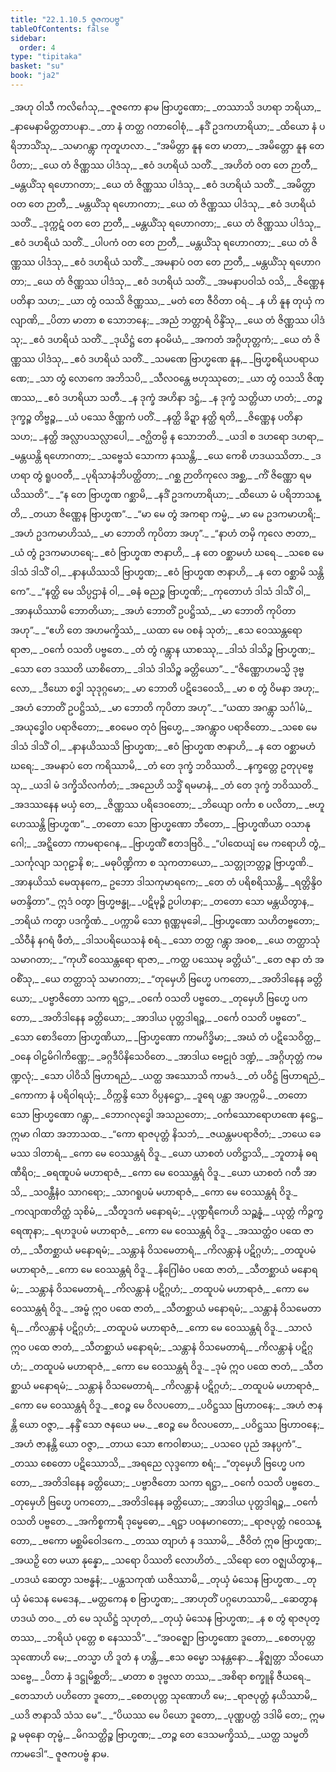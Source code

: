 ```yaml
---
title: "22.1.10.5 ဇူဇကပဗ္ဗ"
tableOfContents: false
sidebar:
  order: 4
type: "tipitaka"
basket: "su"
book: "ja2"
---
```



<DynamicBreadcrumb />

<Division number="1914" book="ja2" e="ch" v="23" p="333">

<Paragraph number="3264" type="verses" book="ja2">
_အဟု ဝါသီ ကလိင်္ဂေသု,_  
_ဇူဇကော နာမ ဗြာဟ္မဏော;_  
_တဿာသိ ဒဟရာ ဘရိယာ,_  
_နာမေနာမိတ္တတာပနာ._  

</Paragraph>

</Division>
<Division number="1915" book="ja2" e="ch" v="23" p="333">

<Paragraph number="3265" type="verses" book="ja2">
_တာ နံ တတ္ထ ဂတာဝေါစုံ,_  
_နဒိံ ဥဒကဟာရိယာ;_  
_ထိယော နံ ပရိဘာသိံသု,_  
_သမာဂန္တွာ ကုတူဟလာ._  

</Paragraph>

</Division>
<Division number="1916" book="ja2" e="ch" v="23" p="333">

<Paragraph number="3266" type="verses" book="ja2">
_“အမိတ္တာ နူန တေ မာတာ,_  
_အမိတ္တော နူန တေ ပိတာ;_  
_ယေ တံ ဇိဏ္ဏဿ ပါဒံသု,_  
_ဧဝံ ဒဟရိယံ သတိံ._  

</Paragraph>

</Division>
<Division number="1917" book="ja2" e="ch" v="23" p="334">

<Paragraph number="3267" type="verses" book="ja2">
_အဟိတံ ဝတ တေ ဉာတီ,_  
_မန္တယိံသု ရဟောဂတာ;_  
_ယေ တံ ဇိဏ္ဏဿ ပါဒံသု,_  
_ဧဝံ ဒဟရိယံ သတိံ._  

</Paragraph>

</Division>
<Division number="1918" book="ja2" e="ch" v="23" p="334">

<Paragraph number="3268" type="verses" book="ja2">
_အမိတ္တာ ဝတ တေ ဉာတီ,_  
_မန္တယိံသု ရဟောဂတာ;_  
_ယေ တံ ဇိဏ္ဏဿ ပါဒံသု,_  
_ဧဝံ ဒဟရိယံ သတိံ._  

</Paragraph>

</Division>
<Division number="1919" book="ja2" e="ch" v="23" p="334">

<Paragraph number="3269" type="verses" book="ja2">
_ဒုက္ကဋံ ဝတ တေ ဉာတီ,_  
_မန္တယိံသု ရဟောဂတာ;_  
_ယေ တံ ဇိဏ္ဏဿ ပါဒံသု,_  
_ဧဝံ ဒဟရိယံ သတိံ._  

</Paragraph>

</Division>
<Division number="1920" book="ja2" e="ch" v="23" p="334">

<Paragraph number="3270" type="verses" book="ja2">
_ပါပကံ ဝတ တေ ဉာတီ,_  
_မန္တယိံသု ရဟောဂတာ;_  
_ယေ တံ ဇိဏ္ဏဿ ပါဒံသု,_  
_ဧဝံ ဒဟရိယံ သတိံ._  

</Paragraph>

</Division>
<Division number="1921" book="ja2" e="ch" v="23" p="334">

<Paragraph number="3271" type="verses" book="ja2">
_အမနာပံ ဝတ တေ ဉာတီ,_  
_မန္တယိံသု ရဟောဂတာ;_  
_ယေ တံ ဇိဏ္ဏဿ ပါဒံသု,_  
_ဧဝံ ဒဟရိယံ သတိံ._  

</Paragraph>

</Division>
<Division number="1922" book="ja2" e="ch" v="23" p="334">

<Paragraph number="3272" type="verses" book="ja2">
_အမနာပဝါသံ ဝသိ,_  
_ဇိဏ္ဏေန ပတိနာ သဟ;_  
_ယာ တွံ ဝသသိ ဇိဏ္ဏဿ,_  
_မတံ တေ ဇီဝိတာ ဝရံ._  

</Paragraph>

</Division>
<Division number="1923" book="ja2" e="ch" v="23" p="334">

<Paragraph number="3273" type="verses" book="ja2">
_န ဟိ နူန တုယှံ ကလျာဏိ,_  
_ပိတာ မာတာ စ သောဘနေ;_  
_အညံ ဘတ္တာရံ ဝိန္ဒိံသု,_  
_ယေ တံ ဇိဏ္ဏဿ ပါဒံသု;_  
_ဧဝံ ဒဟရိယံ သတိံ._  

</Paragraph>

</Division>
<Division number="1924" book="ja2" e="ch" v="23" p="334">

<Paragraph number="3274" type="verses" book="ja2">
_ဒုယိဋ္ဌံ တေ နဝမိယံ,_  
_အကတံ အဂ္ဂိဟုတ္တကံ;_  
_ယေ တံ ဇိဏ္ဏဿ ပါဒံသု,_  
_ဧဝံ ဒဟရိယံ သတိံ._  

</Paragraph>

</Division>
<Division number="1925" book="ja2" e="ch" v="23" p="334">

<Paragraph number="3275" type="verses" book="ja2">
_သမဏေ ဗြာဟ္မဏေ နူန,_  
_ဗြဟ္မစရိယပရာယဏေ;_  
_သာ တွံ လောကေ အဘိသပိ,_  
_သီလဝန္တေ ဗဟုဿုတေ;_  
_ယာ တွံ ဝသသိ ဇိဏ္ဏဿ,_  
_ဧဝံ ဒဟရိယာ သတီ._  

</Paragraph>

</Division>
<Division number="1926" book="ja2" e="ch" v="23" p="334">

<Paragraph number="3276" type="verses" book="ja2">
_န ဒုက္ခံ အဟိနာ ဒဋ္ဌံ,_  
_န ဒုက္ခံ သတ္တိယာ ဟတံ;_  
_တဉ္စ ဒုက္ခဉ္စ တိဗ္ဗဉ္စ,_  
_ယံ ပဿေ ဇိဏ္ဏကံ ပတိံ._  

</Paragraph>

</Division>
<Division number="1927" book="ja2" e="ch" v="23" p="334">

<Paragraph number="3277" type="verses" book="ja2">
_နတ္ထိ ခိဍ္ဍာ နတ္ထိ ရတိ,_  
_ဇိဏ္ဏေန ပတိနာ သဟ;_  
_နတ္ထိ အလ္လာပသလ္လာပေါ,_  
_ဇဂ္ဃိတမ္ပိ န သောဘတိ._  

</Paragraph>

</Division>
<Division number="1928" book="ja2" e="ch" v="23" p="334">

<Paragraph number="3278" type="verses" book="ja2">
_ယဒါ စ ဒဟရော ဒဟရာ,_  
_မန္တယန္တိ ရဟောဂတာ;_  
_သဗ္ဗေသံ သောကာ နဿန္တိ,_  
_ယေ ကေစိ ဟဒယဿိတာ._  

</Paragraph>

</Division>
<Division number="1929" book="ja2" e="ch" v="23" p="335">

<Paragraph number="3279" type="verses" book="ja2">
_ဒဟရာ တွံ ရူပဝတီ,_  
_ပုရိသာနံဘိပတ္ထိတာ;_  
_ဂစ္ဆ ဉာတိကုလေ အစ္ဆ,_  
_ကိံ ဇိဏ္ဏော ရမယိဿတိ”._  

</Paragraph>

</Division>
<Division number="1930" book="ja2" e="ch" v="23" p="335">

<Paragraph number="3280" type="verses" book="ja2">
_“န တေ ဗြာဟ္မဏ ဂစ္ဆာမိ,_  
_နဒိံ ဥဒကဟာရိယာ;_  
_ထိယော မံ ပရိဘာသန္တိ,_  
_တယာ ဇိဏ္ဏေန ဗြာဟ္မဏ”._  

</Paragraph>

</Division>
<Division number="1931" book="ja2" e="ch" v="23" p="335">

<Paragraph number="3281" type="verses" book="ja2">
_“မာ မေ တွံ အကရာ ကမ္မံ,_  
_မာ မေ ဥဒကမာဟရိ;_  
_အဟံ ဥဒကမာဟိဿံ,_  
_မာ ဘောတိ ကုပိတာ အဟု”._  

</Paragraph>

</Division>
<Division number="1932" book="ja2" e="ch" v="23" p="335">

<Paragraph number="3282" type="verses" book="ja2">
_“နာဟံ တမှိ ကုလေ ဇာတာ,_  
_ယံ တွံ ဥဒကမာဟရေ;_  
_ဧဝံ ဗြာဟ္မဏ ဇာနာဟိ,_  
_န တေ ဝစ္ဆာမဟံ ဃရေ._  

</Paragraph>

</Division>
<Division number="1933" book="ja2" e="ch" v="23" p="335">

<Paragraph number="3283" type="verses" book="ja2">
_သစေ မေ ဒါသံ ဒါသိံ ဝါ,_  
_နာနယိဿသိ ဗြာဟ္မဏ;_  
_ဧဝံ ဗြာဟ္မဏ ဇာနာဟိ,_  
_န တေ ဝစ္ဆာမိ သန္တိကေ”._  

</Paragraph>

</Division>
<Division number="1934" book="ja2" e="ch" v="23" p="335">

<Paragraph number="3284" type="verses" book="ja2">
_“နတ္ထိ မေ သိပ္ပဌာနံ ဝါ,_  
_ဓနံ ဓညဉ္စ ဗြာဟ္မဏိ;_  
_ကုတောဟံ ဒါသံ ဒါသိံ ဝါ,_  
_အာနယိဿာမိ ဘောတိယာ;_  
_အဟံ ဘောတိံ ဥပဋ္ဌိဿံ,_  
_မာ ဘောတိ ကုပိတာ အဟု”._  

</Paragraph>

</Division>
<Division number="1935" book="ja2" e="ch" v="23" p="335">

<Paragraph number="3285" type="verses" book="ja2">
_“ဧဟိ တေ အဟမက္ခိဿံ,_  
_ယထာ မေ ဝစနံ သုတံ;_  
_ဧသ ဝေဿန္တရော ရာဇာ,_  
_ဝင်္ကေ ဝသတိ ပဗ္ဗတေ._  

</Paragraph>

</Division>
<Division number="1936" book="ja2" e="ch" v="23" p="335">

<Paragraph number="3286" type="verses" book="ja2">
_တံ တွံ ဂန္တွာန ယာစဿု,_  
_ဒါသံ ဒါသိဉ္စ ဗြာဟ္မဏ;_  
_သော တေ ဒဿတိ ယာစိတော,_  
_ဒါသံ ဒါသိဉ္စ ခတ္တိယော”._  

</Paragraph>

</Division>
<Division number="1937" book="ja2" e="ch" v="23" p="335">

<Paragraph number="3287" type="verses" book="ja2">
_“ဇိဏ္ဏောဟမသ္မိ ဒုဗ္ဗလော,_  
_ဒီဃော စဒ္ဓါ သုဒုဂ္ဂမော;_  
_မာ ဘောတိ ပဋိဒေဝေသိ,_  
_မာ စ တွံ ဝိမနာ အဟု;_  
_အဟံ ဘောတိံ ဥပဋ္ဌိဿံ,_  
_မာ ဘောတိ ကုပိတာ အဟု”._  

</Paragraph>

</Division>
<Division number="1938" book="ja2" e="ch" v="23" p="335">

<Paragraph number="3288" type="verses" book="ja2">
_“ယထာ အဂန္တွာ သင်္ဂါမံ,_  
_အယုဒ္ဓေါဝ ပရာဇိတော;_  
_ဧဝမေဝ တုဝံ ဗြဟ္မေ,_  
_အဂန္တွာဝ ပရာဇိတော._  

</Paragraph>

</Division>
<Division number="1939" book="ja2" e="ch" v="23" p="335">

<Paragraph number="3289" type="verses" book="ja2">
_သစေ မေ ဒါသံ ဒါသိံ ဝါ,_  
_နာနယိဿသိ ဗြာဟ္မဏ;_  
_ဧဝံ ဗြာဟ္မဏ ဇာနာဟိ,_  
_န တေ ဝစ္ဆာမဟံ ဃရေ;_  
_အမနာပံ တေ ကရိဿာမိ,_  
_တံ တေ ဒုက္ခံ ဘဝိဿတိ._  

</Paragraph>

</Division>
<Division number="1940" book="ja2" e="ch" v="23" p="335">

<Paragraph number="3290" type="verses" book="ja2">
_နက္ခတ္တေ ဥတုပုဗ္ဗေသု,_  
_ယဒါ မံ ဒက္ခိသိလင်္ကတံ;_  
_အညေဟိ သဒ္ဓိံ ရမမာနံ,_  
_တံ တေ ဒုက္ခံ ဘဝိဿတိ._  

</Paragraph>

</Division>
<Division number="1941" book="ja2" e="ch" v="23" p="336">

<Paragraph number="3291" type="verses" book="ja2">
_အဒဿနေန မယှံ တေ,_  
_ဇိဏ္ဏဿ ပရိဒေဝတော;_  
_ဘိယျော ဝင်္ကာ စ ပလိတာ,_  
_ဗဟူ ဟေဿန္တိ ဗြာဟ္မဏ”._  

</Paragraph>

</Division>
<Division number="1942" book="ja2" e="ch" v="23" p="336">

<Paragraph number="3292" type="verses" book="ja2">
_တတော သော ဗြာဟ္မဏော ဘီတော,_  
_ဗြာဟ္မဏိယာ ဝသာနုဂေါ;_  
_အဋ္ဋိတော ကာမရာဂေန,_  
_ဗြာဟ္မဏိံ ဧတဒဗြဝိ._  

</Paragraph>

</Division>
<Division number="1943" book="ja2" e="ch" v="23" p="336">

<Paragraph number="3293" type="verses" book="ja2">
_“ပါထေယျံ မေ ကရောဟိ တွံ,_  
_သင်္ကုလျာ သဂုဠာနိ စ;_  
_မဓုပိဏ္ဍိကာ စ သုကတာယော,_  
_သတ္တုဘတ္တဉ္စ ဗြာဟ္မဏိ._  

</Paragraph>

</Division>
<Division number="1944" book="ja2" e="ch" v="23" p="336">

<Paragraph number="3294" type="verses" book="ja2">
_အာနယိဿံ မေထုနကေ,_  
ဥဘော ဒါသကုမာရကေ;_  
_တေ တံ ပရိစရိဿန္တိ,_  
_ရတ္တိန္ဒိဝမတန္ဒိတာ”._  

</Paragraph>

</Division>
<Division number="1945" book="ja2" e="ch" v="23" p="336">

<Paragraph number="3295" type="verses" book="ja2">
ဣဒံ ဝတွာ ဗြဟ္မဗန္ဓု,_  
_ပဋိမုဉ္စိ ဥပါဟနာ;_  
_တတော သော မန္တယိတွာန,_  
_ဘရိယံ ကတွာ ပဒက္ခိဏံ._  

</Paragraph>

</Division>
<Division number="1946" book="ja2" e="ch" v="23" p="336">

<Paragraph number="3296" type="verses" book="ja2">
_ပက္ကာမိ သော ရုဏ္ဏမုခေါ,_  
_ဗြာဟ္မဏော သဟိတဗ္ဗတော;_  
_သိဝီနံ နဂရံ ဖီတံ,_  
_ဒါသပရိယေသနံ စရံ._  

</Paragraph>

</Division>
<Division number="1947" book="ja2" e="ch" v="23" p="336">

<Paragraph number="3297" type="verses" book="ja2">
_သော တတ္ထ ဂန္တွာ အဝစ,_  
_ယေ တတ္ထာသုံ သမာဂတာ;_  
_“ကုဟိံ ဝေဿန္တရော ရာဇာ,_  
_ကတ္ထ ပဿေမု ခတ္တိယံ”._  

</Paragraph>

</Division>
<Division number="1948" book="ja2" e="ch" v="23" p="336">

<Paragraph number="3298" type="verses" book="ja2">
_တေ ဇနာ တံ အဝစိံသု,_  
_ယေ တတ္ထာသုံ သမာဂတာ;_  
_“တုမှေဟိ ဗြဟ္မေ ပကတော,_  
_အတိဒါနေန ခတ္တိယော;_  
_ပဗ္ဗာဇိတော သကာ ရဋ္ဌာ,_  
_ဝင်္ကေ ဝသတိ ပဗ္ဗတေ._  

</Paragraph>

</Division>
<Division number="1949" book="ja2" e="ch" v="23" p="336">

<Paragraph number="3299" type="verses" book="ja2">
_တုမှေဟိ ဗြဟ္မေ ပကတော,_  
_အတိဒါနေန ခတ္တိယော;_  
_အာဒါယ ပုတ္တဒါရဉ္စ,_  
_ဝင်္ကေ ဝသတိ ပဗ္ဗတေ”._  

</Paragraph>

</Division>
<Division number="1950" book="ja2" e="ch" v="23" p="336">

<Paragraph number="3300" type="verses" book="ja2">
_သော စောဒိတော ဗြာဟ္မဏိယာ,_  
_ဗြာဟ္မဏော ကာမဂိဒ္ဓိမာ;_  
_အဃံ တံ ပဋိသေဝိတ္ထ,_  
_ဝနေ ဝါဠမိဂါကိဏ္ဏေ;_  
_ခဂ္ဂဒီပိနိသေဝိတေ._  

</Paragraph>

</Division>
<Division number="1951" book="ja2" e="ch" v="23" p="336">

<Paragraph number="3301" type="verses" book="ja2">
_အာဒါယ ဗေဠုဝံ ဒဏ္ဍံ,_  
_အဂ္ဂိဟုတ္တံ ကမဏ္ဍလုံ;_  
_သော ပါဝိသိ ဗြဟာရညံ,_  
_ယတ္ထ အဿောသိ ကာမဒံ._  

</Paragraph>

</Division>
<Division number="1952" book="ja2" e="ch" v="23" p="336">

<Paragraph number="3302" type="verses" book="ja2">
_တံ ပဝိဋ္ဌံ ဗြဟာရညံ,_  
_ကောကာ နံ ပရိဝါရယုံ;_  
_ဝိက္ကန္ဒိ သော ဝိပ္ပနဋ္ဌော,_  
_ဒူရေ ပန္ထာ အပက္ကမိ._  

</Paragraph>

</Division>
<Division number="1953" book="ja2" e="ch" v="23" p="337">

<Paragraph number="3303" type="verses" book="ja2">
_တတော သော ဗြာဟ္မဏော ဂန္တွာ,_  
_ဘောဂလုဒ္ဓေါ အသညတော;_  
_ဝင်္ကဿောရောဟဏေ နဋ္ဌေ,_  
ဣမာ ဂါထာ အဘာသထ._  

</Paragraph>

</Division>
<Division number="1954" book="ja2" e="ch" v="23" p="337">

<Paragraph number="3304" type="verses" book="ja2">
_“ကော ရာဇပုတ္တံ နိသဘံ,_  
_ဇယန္တမပရာဇိတံ;_  
_ဘယေ ခေမဿ ဒါတာရံ,_  
_ကော မေ ဝေဿန္တရံ ဝိဒူ._  

</Paragraph>

</Division>
<Division number="1955" book="ja2" e="ch" v="23" p="337">

<Paragraph number="3305" type="verses" book="ja2">
_ယော ယာစတံ ပတိဋ္ဌာသိ,_  
_ဘူတာနံ ဓရဏီရိဝ;_  
_ဓရဏူပမံ မဟာရာဇံ,_  
_ကော မေ ဝေဿန္တရံ ဝိဒူ._  

</Paragraph>

</Division>
<Division number="1956" book="ja2" e="ch" v="23" p="337">

<Paragraph number="3306" type="verses" book="ja2">
_ယော ယာစတံ ဂတီ အာသိ,_  
_သဝန္တီနံဝ သာဂရော;_  
_သာဂရူပမံ မဟာရာဇံ,_  
_ကော မေ ဝေဿန္တရံ ဝိဒူ._  

</Paragraph>

</Division>
<Division number="1957" book="ja2" e="ch" v="23" p="337">

<Paragraph number="3307" type="verses" book="ja2">
_ကလျာဏတိတ္ထံ သုစိမံ,_  
_သီတူဒကံ မနောရမံ;_  
_ပုဏ္ဍရီကေဟိ သဉ္ဆန္နံ,_  
_ယုတ္တံ ကိဉ္ဇက္ခရေဏုနာ;_  
_ရဟဒူပမံ မဟာရာဇံ,_  
_ကော မေ ဝေဿန္တရံ ဝိဒူ._  

</Paragraph>

</Division>
<Division number="1958" book="ja2" e="ch" v="23" p="337">

<Paragraph number="3308" type="verses" book="ja2">
_အဿတ္ထံဝ ပထေ ဇာတံ,_  
_သီတစ္ဆာယံ မနောရမံ;_  
_သန္တာနံ ဝိသမေတာရံ,_  
_ကိလန္တာနံ ပဋိဂ္ဂဟံ;_  
_တထူပမံ မဟာရာဇံ,_  
_ကော မေ ဝေဿန္တရံ ဝိဒူ._  

</Paragraph>

</Division>
<Division number="1959" book="ja2" e="ch" v="23" p="337">

<Paragraph number="3309" type="verses" book="ja2">
_နိဂြေါဓံဝ ပထေ ဇာတံ,_  
_သီတစ္ဆာယံ မနောရမံ;_  
_သန္တာနံ ဝိသမေတာရံ,_  
_ကိလန္တာနံ ပဋိဂ္ဂဟံ;_  
_တထူပမံ မဟာရာဇံ,_  
_ကော မေ ဝေဿန္တရံ ဝိဒူ._  

</Paragraph>

</Division>
<Division number="1960" book="ja2" e="ch" v="23" p="337">

<Paragraph number="3310" type="verses" book="ja2">
_အမ္ဗံ ဣဝ ပထေ ဇာတံ,_  
_သီတစ္ဆာယံ မနောရမံ;_  
_သန္တာနံ ဝိသမေတာရံ,_  
_ကိလန္တာနံ ပဋိဂ္ဂဟံ;_  
_တထူပမံ မဟာရာဇံ,_  
_ကော မေ ဝေဿန္တရံ ဝိဒူ._  

</Paragraph>

</Division>
<Division number="1961" book="ja2" e="ch" v="23" p="337">

<Paragraph number="3311" type="verses" book="ja2">
_သာလံ ဣဝ ပထေ ဇာတံ,_  
_သီတစ္ဆာယံ မနောရမံ;_  
_သန္တာနံ ဝိသမေတာရံ,_  
_ကိလန္တာနံ ပဋိဂ္ဂဟံ;_  
_တထူပမံ မဟာရာဇံ,_  
_ကော မေ ဝေဿန္တရံ ဝိဒူ._  

</Paragraph>

</Division>
<Division number="1962" book="ja2" e="ch" v="23" p="337">

<Paragraph number="3312" type="verses" book="ja2">
_ဒုမံ ဣဝ ပထေ ဇာတံ,_  
_သီတစ္ဆာယံ မနောရမံ;_  
_သန္တာနံ ဝိသမေတာရံ,_  
_ကိလန္တာနံ ပဋိဂ္ဂဟံ;_  
_တထူပမံ မဟာရာဇံ,_  
_ကော မေ ဝေဿန္တရံ ဝိဒူ._  

</Paragraph>

</Division>
<Division number="1963" book="ja2" e="ch" v="23" p="338">

<Paragraph number="3313" type="verses" book="ja2">
_ဧဝဉ္စ မေ ဝိလပတော,_  
_ပဝိဋ္ဌဿ ဗြဟာဝနေ;_  
_အဟံ ဇာနန္တိ ယော ဝဇ္ဇာ,_  
_နန္ဒိံ သော ဇနယေ မမ._  

</Paragraph>

</Division>
<Division number="1964" book="ja2" e="ch" v="23" p="338">

<Paragraph number="3314" type="verses" book="ja2">
_ဧဝဉ္စ မေ ဝိလပတော,_  
_ပဝိဋ္ဌဿ ဗြဟာဝနေ;_  
_အဟံ ဇာနန္တိ ယော ဝဇ္ဇာ,_  
_တာယ သော ဧကဝါစာယ;_  
_ပသဝေ ပုညံ အနပ္ပကံ”._  

</Paragraph>

</Division>
<Division number="1965" book="ja2" e="ch" v="23" p="338">

<Paragraph number="3315" type="verses" book="ja2">
_တဿ စေတော ပဋိဿောသိ,_  
_အရညေ လုဒ္ဒကော စရံ;_  
_“တုမှေဟိ ဗြဟ္မေ ပကတော,_  
_အတိဒါနေန ခတ္တိယော;_  
_ပဗ္ဗာဇိတော သကာ ရဋ္ဌာ,_  
_ဝင်္ကေ ဝသတိ ပဗ္ဗတေ._  

</Paragraph>

</Division>
<Division number="1966" book="ja2" e="ch" v="23" p="338">

<Paragraph number="3316" type="verses" book="ja2">
_တုမှေဟိ ဗြဟ္မေ ပကတော,_  
_အတိဒါနေန ခတ္တိယော;_  
_အာဒါယ ပုတ္တဒါရဉ္စ,_  
_ဝင်္ကေ ဝသတိ ပဗ္ဗတေ._  

</Paragraph>

</Division>
<Division number="1967" book="ja2" e="ch" v="23" p="338">

<Paragraph number="3317" type="verses" book="ja2">
_အကိစ္စကာရီ ဒုမ္မေဓော,_  
_ရဋ္ဌာ ပဝနမာဂတော;_  
_ရာဇပုတ္တံ ဂဝေသန္တော,_  
_ဗကော မစ္ဆမိဝေါဒကေ._  

</Paragraph>

</Division>
<Division number="1968" book="ja2" e="ch" v="23" p="338">

<Paragraph number="3318" type="verses" book="ja2">
_တဿ တျာဟံ န ဒဿာမိ,_  
_ဇီဝိတံ ဣဓ ဗြာဟ္မဏ;_  
_အယဉှိ တေ မယာ နုန္နော,_  
_သရော ပိဿတိ လောဟိတံ._  

</Paragraph>

</Division>
<Division number="1969" book="ja2" e="ch" v="23" p="338">

<Paragraph number="3319" type="verses" book="ja2">
_သိရော တေ ဝဇ္ဈယိတွာန,_  
_ဟဒယံ ဆေတွာ သဗန္ဓနံ;_  
_ပန္ထသကုဏံ ယဇိဿာမိ,_  
_တုယှံ မံသေန ဗြာဟ္မဏ._  

</Paragraph>

</Division>
<Division number="1970" book="ja2" e="ch" v="23" p="338">

<Paragraph number="3320" type="verses" book="ja2">
_တုယှံ မံသေန မေဒေန,_  
_မတ္ထကေန စ ဗြာဟ္မဏ;_  
_အာဟုတိံ ပဂ္ဂဟေဿာမိ,_  
_ဆေတွာန ဟဒယံ တဝ._  

</Paragraph>

</Division>
<Division number="1971" book="ja2" e="ch" v="23" p="338">

<Paragraph number="3321" type="verses" book="ja2">
_တံ မေ သုယိဋ္ဌံ သုဟုတံ,_  
_တုယှံ မံသေန ဗြာဟ္မဏ;_  
_န စ တွံ ရာဇပုတ္တဿ,_  
_ဘရိယံ ပုတ္တေ စ နေဿသိ”._  

</Paragraph>

</Division>
<Division number="1972" book="ja2" e="ch" v="23" p="338">

<Paragraph number="3322" type="verses" book="ja2">
_“အဝဇ္ဈော ဗြာဟ္မဏော ဒူတော,_  
_စေတပုတ္တ သုဏောဟိ မေ;_  
_တသ္မာ ဟိ ဒူတံ န ဟန္တိ,_  
_ဧသ ဓမ္မော သနန္တနော._  

</Paragraph>

</Division>
<Division number="1973" book="ja2" e="ch" v="23" p="338">

<Paragraph number="3323" type="verses" book="ja2">
_နိဇ္ဈတ္တာ သိဝယော သဗ္ဗေ,_  
_ပိတာ နံ ဒဋ္ဌုမိစ္ဆတိ;_  
_မာတာ စ ဒုဗ္ဗလာ တဿ,_  
_အစိရာ စက္ခူနိ ဇီယရေ._  

</Paragraph>

</Division>
<Division number="1974" book="ja2" e="ch" v="23" p="338">

<Paragraph number="3324" type="verses" book="ja2">
_တေသာဟံ ပဟိတော ဒူတော,_  
_စေတပုတ္တ သုဏောဟိ မေ;_  
_ရာဇပုတ္တံ နယိဿာမိ,_  
_ယဒိ ဇာနာသိ သံသ မေ”._  

</Paragraph>

</Division>
<Division number="1975" book="ja2" e="ch" v="23" p="339">

<Paragraph number="3325" type="verses" book="ja2">
_“ပိယဿ မေ ပိယော ဒူတော,_  
_ပုဏ္ဏပတ္တံ ဒဒါမိ တေ;_  
ဣမဉ္စ မဓုနော တုမ္ဗံ,_  
_မိဂသတ္ထိဉ္စ ဗြာဟ္မဏ;_  
_တဉ္စ တေ ဒေသမက္ခိဿံ,_  
_ယတ္ထ သမ္မတိ ကာမဒေါ”._  


</Paragraph>
</Division>

<Paragraph number="3326" type="center" book="ja2">
ဇူဇကပဗ္ဗံ နာမ.
</Paragraph>